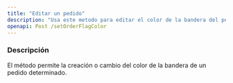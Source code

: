 ```yaml
---
title: "Editar un pedido"
description: "Usa este metodo para editar el color de la bandera del pedido"
openapi: Post /setOrderFlagColor
---
```


### Descripción

El método permite la creación o cambio del color de la bandera de un pedido determinado.